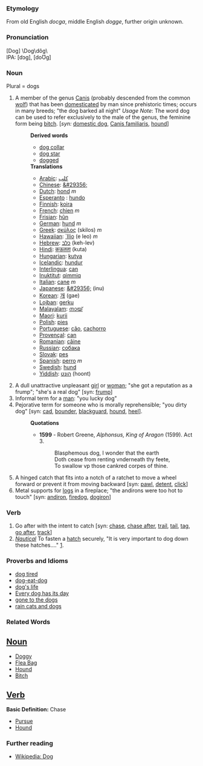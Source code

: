 ===Etymology===
From old English ''docga'', middle English ''dogge'', further origin unknown.
 
===Pronunciation===
[Dog] \Dog\dôg\<br>IPA: [dɔg], [doƱg]

===Noun===
Plural = dogs
# A member of the genus [[Canis]] (probably descended from the common [[wolf]]) that has been [[domesticated]] by man since prehistoric times; occurs in many breeds; "the dog barked all night" ''Usage Note'': The word dog can be used to refer exclusively to the male of the genus, the feminine form being [[bitch]]. [''syn:'' [[domestic dog]], [[Canis familiaris]], [[hound]]]
#:'''Derived words'''
#:*[[dog collar]]
#:*[[dog star]]
#:*[[dogged]]
#:'''Translations'''
#:*[[Arabic]]: [[كلب]]
#:*[[Chinese]]: [[&#29356;]]
#:*[[Dutch]]: [[hond]] ''m''
#:*[[Esperanto]] : [[hundo]]
#:*[[Finnish]]: [[koira]]
#:*[[French]]: [[chien]] ''m''
#:*[[Frisian]]: [[hûn]]
#:*[[German]]: [[hund]] ''m''
#:*[[Greek]]: [[σκύλος]] (skilos) ''m''
#:*[[Hawaiian]]: [[`Ilio]]  (e leo) ''m''
#:*[[Hebrew]]: [[כלב]] (keh-lev)
#:*[[Hindi]]: [[कऊतता]] (kuta)
#:*[[Hungarian]]: [[kutya]]
#:*[[Icelandic]]: [[hundur]]
#:*[[Interlingua]]: [[can]]
#:*[[Inuktitut]]: [[qimmiq]]
#:*[[Italian]]: [[cane]] ''m''
#:*[[Japanese]]: [[&#29356;]] (inu)
#:*[[Korean]]: [[개]] (gae)
#:*[[Lojban]]: [[gerku]]
#:*[[Malayalam]]: [[നായ്]]
#:*[[Maori]]: [[kurii]]
#:*[[Polish]]: [[pies]]
#:*[[Portuguese]]: [[cão]], [[cachorro]]
#:*[[Provençal]]: [[can]]
#:*[[Romanian]]: [[câine]]
#:*[[Russian]]: [[собака]]
#:*[[Slovak]]: [[pes]]
#:*[[Spanish]]: [[perro]] ''m''
#:*[[Swedish]]: [[hund]]
#:*[[Yiddish]]: [[הונט]] (hoont)
# A dull unattractive unpleasant [[girl]] or [[woman]]; "she got a reputation as a frump"; "she's a real dog" [syn: [[frump]]]
# Informal term for a [[man]]: "you lucky dog"
# Pejorative term for someone who is morally reprehensible; "you dirty dog" [syn: [[cad]], [[bounder]], [[blackguard]], [[hound]], [[heel]]].
#:'''Quotations'''
#:*'''1599''' - Robert Greene, ''Alphonsus, King of Aragon'' (1599). Act 3.
#:*:Blasphemous dog, I wonder that the earth
#:*:Doth cease from renting vnderneath thy feete,
#:*:To swallow vp those cankred corpes of thine. 
# A hinged catch that fits into a notch of a ratchet to move a wheel forward or prevent it from moving backward [syn: [[pawl]], [[detent]], [[click]]]
# Metal supports for [[log]]s in a fireplace; "the andirons were too hot to touch" [syn: [[andiron]], [[firedog]], [[dogiron]]]


===Verb===
# Go after with the intent to catch [syn: [[chase]], [[chase after]], [[trail]], [[tail]], [[tag]], [[go after]], [[track]]]
# <i>[[nautical terms|Nautical]]</i> To fasten a [[hatch]] securely, "It is very important to dog down these hatches...." [http://www.vonwentzel.net/Prout/08.OEM/04.Hatches/].

=== Proverbs and Idioms ===
*[[dog tired]]
*[[dog-eat-dog]]
*[[dog's life]]
*[[Every dog has its day]]
*[[gone to the dogs]]
*[[rain cats and dogs]]

=== Related Words ===

==[[Noun]]==

*[[Doggy]]
*[[Flea Bag]]
*[[Hound]]
*[[Bitch]]

==[[Verb]]==
'''Basic Definition:''' Chase
*[[Pursue]]
*[[Hound]]

=== Further reading ===
*[[en:Dog|Wikipedia: Dog]]